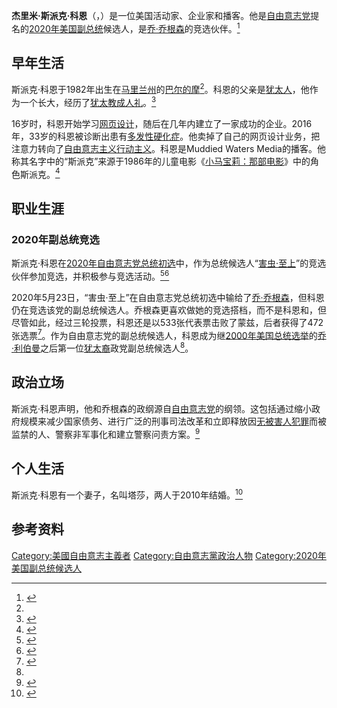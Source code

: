 {{Infobox officeholder
|name        = 斯派克·科恩
|native_name        = {{lang|en|Spike Cohen}}
|image       = Spike Cohen by Gage Skidmore.jpg
|caption     = 科恩在2020年参加竞选活动
|birth_name  = 杰里米·科恩<br>Jeremy Cohen
|birth_date  = {{birth date and age|1982|6|28}}
|birth_place = {{USA}}[[马里兰州|马里兰州]][[巴尔的摩|巴尔的摩]]
|death_date  = 
|death_place = 
|party       = [[自由意志党|自由意志党]]
|website     = {{url|jo20.com|活动网站}}
}}
'''杰里米·斯派克·科恩'''（{{lang-en|Jeremy "Spike" Cohen}}，{{bd|1982年|6月28日}}）是一位美国活动家、企业家和播客。他是[[自由意志党|自由意志党]]提名的[[2020年美国总统选举|2020年]][[美国副总统|美国副总统]]候选人，是[[乔·乔根森|乔·乔根森]]的竞选伙伴。<ref>{{cite news |last1=Doherty |first1=Brian |title=Libertarian Party Picks Spike Cohen as Its Vice-Presidential Candidate |url=https://reason.com/2020/05/24/libertarian-party-picks-spike-cohen-as-its-vice-presidential-candidate/ |accessdate=2020-08-25 |publisher=Reason |language=en |date=2020-05-24 |archive-date=2021-01-04 |archive-url=https://web.archive.org/web/20210104044539/https://reason.com/2020/05/24/libertarian-party-picks-spike-cohen-as-its-vice-presidential-candidate/ |dead-url=no }}</ref>

==早年生活==
斯派克·科恩于1982年出生在[[马里兰州|马里兰州]]的[[巴尔的摩|巴尔的摩]]<ref name="Bio" />。科恩的父亲是[[犹太人|犹太人]]，他作为一个{{le|弥赛亚犹太人|Messianic Judaism}}长大，经历了[[犹太教成人礼|犹太教成人礼]]。<ref name="interview">{{cite web |last1=Fox |first1=Blake |title=Interview with Spike Cohen-The Libertarian Party's Jewish VP Nominee |url=https://blogs.timesofisrael.com/interview-with-spike-cohen-the-libertarian-partys-jewish-vp-nominee/ |language=en |date=2020-05-30 |accessdate=2020-08-25 |website=The Times of Israel |archive-date=2020-11-12 |archive-url=https://web.archive.org/web/20201112220423/https://blogs.timesofisrael.com/interview-with-spike-cohen-the-libertarian-partys-jewish-vp-nominee/ |dead-url=no }}</ref>

16岁时，科恩开始学习[[网页设计|网页设计]]，随后在几年内建立了一家成功的企业。2016年，33岁的科恩被诊断出患有[[多发性硬化症|多发性硬化症]]。他卖掉了自己的网页设计业务，把注意力转向了[[自由意志主义|自由意志主义]][[行动主义|行动主义]]。科恩是Muddied Waters Media的播客。他称其名字中的“斯派克”来源于1986年的儿童电影《[[小马宝莉：那部电影|小马宝莉：那部电影]]》中的角色斯派克。<ref name="Bio">{{cite web |url=http://verminsupreme2020.com/spike/ |title=Spike Cohen for VP |website=Vermin Supreme 2020 |archive-url=https://web.archive.org/web/20200525184431/http://verminsupreme2020.com/spike/ |accessdate=2020-09-06|archive-date=2020-05-25}}</ref>

==职业生涯==
===2020年副总统竞选===
斯派克·科恩在[[2020年美国总统选举自由意志党初选|2020年自由意志党总统初选]]中，作为总统候选人“[[沃克文·施平|害虫·至上]]”的竞选伙伴参加竞选，并积极参与竞选活动。<ref>{{cite web |url=http://ballot-access.org/2020/01/05/two-libertarians-seeking-national-office-campaign-in-libertarian-north-carolina-presidential-primary/ |title=Two Libertarians Seeking National Office Campaign in Libertarian North Carolina Presidential Primary |website=Ballot Access News |last1=Winger |first1=Richard |language=en |date=2020-01-01 |accessdate=2020-09-06 |archive-date=2021-03-04 |archive-url=https://web.archive.org/web/20210304215415/http://ballot-access.org/2020/01/05/two-libertarians-seeking-national-office-campaign-in-libertarian-north-carolina-presidential-primary/ |dead-url=no }}</ref><ref>{{cite web|url=https://nymag.com/intelligencer/2020/05/libertarians-decide-to-become-a-joke-in-2020.html|title=Libertarians Decide to Become a Joke in 2020|website=New York Intelligencer|last1=Kilgore|language=en|first1=Ed|date=2020-05-27|accessdate=2020-09-06|archive-date=2020-12-12|archive-url=https://web.archive.org/web/20201212050028/https://nymag.com/intelligencer/2020/05/libertarians-decide-to-become-a-joke-in-2020.html|dead-url=no}}</ref>

2020年5月23日，“害虫·至上”在自由意志党总统初选中输给了[[乔·乔根森|乔·乔根森]]，但科恩仍在竞选该党的副总统候选人。乔根森更喜欢{{le|约翰·蒙兹|John Monds}}做她的竞选搭档，而不是科恩和{{le|肯·阿姆斯特朗|Ken Armstrong (politician)}}，但尽管如此，经过三轮投票，科恩还是以533张代表票击败了蒙兹，后者获得了472张选票<ref>{{cite web |url=https://ballot-access.org/2020/05/24/libertarian-party-nominates-spike-cohen-for-vice-president/ |title=Libertarian Party Nominates Spike Cohen for Vice-President |website=Ballot Access News |last1=Winger |first1=Richard |language=en |date=2020-05-24 |accessdate=2020-09-06 |archive-date=2021-03-08 |archive-url=https://web.archive.org/web/20210308073348/https://ballot-access.org/2020/05/24/libertarian-party-nominates-spike-cohen-for-vice-president/ |dead-url=no }}</ref>。作为自由意志党的副总统候选人，科恩成为继[[2000年美国总统选举|2000年美国总统选举]]的[[乔·利伯曼|乔·利伯曼]]之后第一位[[犹太裔|犹太裔]]政党副总统候选人<ref name="interview" />。

==政治立场==
斯派克·科恩声明，他和乔根森的政纲源自[[自由意志党|自由意志党]]的纲领。这包括通过缩小政府规模来减少国家债务、进行广泛的刑事司法改革和立即释放因[[无被害人犯罪|无被害人犯罪]]而被监禁的人、警察非军事化和建立警察问责方案。<ref>{{cite web |author=L.P. Colorado |url=https://lpcolorado.org/2020/06/04/a-message-from-spike-cohen-jo-jorgensens-running-mate/ |title=A Message from Spike Cohen, Jo Jorgensen's Running Mate |date=2020-06-05 |language=en |access-date=2020-09-06 |archive-date=2020-06-20 |archive-url=https://web.archive.org/web/20200620142701/https://lpcolorado.org/2020/06/04/a-message-from-spike-cohen-jo-jorgensens-running-mate/ |dead-url=no }}</ref>

==个人生活==
斯派克·科恩有一个妻子，名叫塔莎，两人于2010年结婚。<ref>{{cite news |last1=Newlands |first1=Ettie |title=Local VP candidate says Libertarians' time has come |url=https://www.myhorrynews.com/news/politics/local-vp-candidate-says-libertarians-time-has-come/article_0556f302-de39-11ea-8583-ef8d518069d3.html |access-date=2020-09-06 |work=MyHorryNews.com |publisher=Waccamaw Publishers |date=2020-08-14 |language=en |archive-date=2020-08-21 |archive-url=https://web.archive.org/web/20200821015717/https://www.myhorrynews.com/news/politics/local-vp-candidate-says-libertarians-time-has-come/article_0556f302-de39-11ea-8583-ef8d518069d3.html |dead-url=no }}</ref>

==参考资料==
{{reflist}}

{{DEFAULTSORT:Cohen, Spike}}
[[Category:美國自由意志主義者|Category:美國自由意志主義者]]
[[Category:自由意志黨政治人物|Category:自由意志黨政治人物]]
[[Category:2020年美国副总统候选人|Category:2020年美国副总统候选人]]